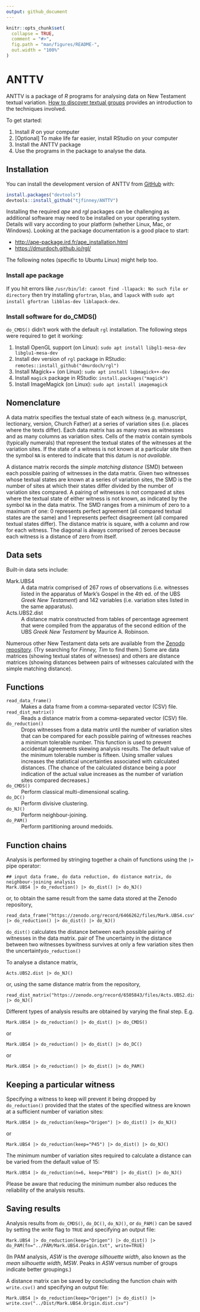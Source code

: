 ```yaml
---
output: github_document
---
```


<!-- README.md is generated from README.Rmd. Please edit that file -->

```r
knitr::opts_chunk$set(
  collapse = TRUE,
  comment = "#>",
  fig.path = "man/figures/README-",
  out.width = "100%"
)
```

# ANTTV

<!-- badges: start -->
<!-- badges: end -->

ANTTV is a package of *R* programs for analysing data on New Testament textual variation. [How to discover textual groups](https://www.tfinney.net/Groups/index.xhtml) provides an introduction to the techniques involved.

To get started:

1. Install *R* on your computer
2. [Optional] To make life far easier, install RStudio on your computer
3. Install the ANTTV package
4. Use the programs in the package to analyse the data.

## Installation

You can install the development version of ANTTV from [GitHub](https://github.com/) with:

``` r
install.packages("devtools")
devtools::install_github("tjfinney/ANTTV")
```

Installing the required *ape* and *rgl* packages can be challenging as additional software may need to be installed on your operating system. Details will vary according to your platform (whether Linux, Mac, or Windows). Looking at the package documentation is a good place to start:

* <http://ape-package.ird.fr/ape_installation.html>
* <https://dmurdoch.github.io/rgl/>

The following notes (specific to Ubuntu Linux) might help too. 

### Install ape package

If you hit errors like `/usr/bin/ld: cannot find -llapack: No such file or directory` then try installing `gfortran`, `blas`, and `lapack` with `sudo apt install gfortran libblas-dev liblapack-dev`.

### Install software for do_CMDS()

`do_CMDS()` didn't work with the default `rgl` installation. The following steps were required to get it working:

1. Install OpenGL support (on Linux): `sudo apt install libgl1-mesa-dev libglu1-mesa-dev`
2. Install dev version of `rgl` package in RStudio: `remotes::install_github("dmurdoch/rgl")`
3. Install Magick++ (on Linux): `sudo apt install libmagick++-dev`
4. Install `magick` package in RStudio: `install.packages("magick")`
5. Install ImageMagick (on Linux): `sudo apt install imagemagick`

## Nomenclature

A data matrix specifies the textual state of each witness (e.g. manuscript, lectionary, version, Church Father) at a series of variation sites (i.e. places where the texts differ). Each data matrix has as many rows as witnesses and as many columns as variation sites. Cells of the matrix contain symbols (typically numerals) that represent the textual states of the witnesses at the variation sites. If the state of a witness is not known at a particular site then the symbol `NA` is entered to indicate that this datum is *not available*.

A distance matrix records the *simple matching distance* (SMD) between each possible pairing of witnesses in the data matrix. Given two witnesses whose textual states are known at a series of variation sites, the SMD is the number of sites at which their states differ divided by the number of variation sites compared. A pairing of witnesses is not compared at sites where the textual state of either witness is not known, as indicated by the symbol `NA` in the data matrix. The SMD ranges from a minimum of zero to a maximum of one: 0 represents perfect agreement (all compared textual states are the same) and 1 represents perfect disagreement (all compared textual states differ). The distance matrix is square, with a column and row for each witness. The diagonal is always comprised of zeroes because each witness is a distance of zero from itself.

## Data sets

Built-in data sets include:

Mark.UBS4
: A data matrix comprised of 267 rows of observations (i.e. witnesses listed in the apparatus of Mark's Gospel in the 4th ed. of the UBS *Greek New Testament*) and 142 variables (i.e. variation sites listed in the same apparatus).

Acts.UBS2.dist
: A distance matrix constructed from tables of percentage agreement that were compiled from the apparatus of the second edition of the UBS *Greek New Testament* by Maurice A. Robinson. 

Numerous other New Testament data sets are available from the [Zenodo repository](https://zenodo.org/). (Try searching for *Finney, Tim* to find them.) Some are data matrices (showing textual states of witnesses) and others are distance matrices (showing distances between pairs of witnesses calculated with the simple matching distance).

## Functions

`read_data_frame()`
: Makes a data frame from a comma-separated vector (CSV) file.

`read_dist_matrix()`
: Reads a distance matrix from a comma-separated vector (CSV) file.

`do_reduction()`
: Drops witnesses from a data matrix until the number of variation sites that can be compared for each possible pairing of witnesses reaches a minimum tolerable number. This function is used to prevent accidental agreements skewing analysis results. The default value of the minimum tolerable number is fifteen. Using smaller values increases the statistical uncertainties associated with calculated distances. (The chance of the calculated distance being a poor indication of the actual value increases as the number of variation sites compared decreases.) 

`do_CMDS()`
: Perform classical multi-dimensional scaling.

`do_DC()`
: Perform divisive clustering.

`do_NJ()`
: Perform neighbour-joining.

`do_PAM()`
: Perform partitioning around medoids.

## Function chains

Analysis is performed by stringing together a chain of functions using the `|>` pipe operator:

```
## input data frame, do data reduction, do distance matrix, do neighbour-joining analysis
Mark.UBS4 |> do_reduction() |> do_dist() |> do_NJ()
```

or, to obtain the same result from the same data stored at the Zenodo repository, 

```
read_data_frame("https://zenodo.org/record/6466262/files/Mark.UBS4.csv") |> do_reduction() |> do_dist() |> do_NJ()
```

`do_dist()` calculates the distance between each possible pairing of witnesses in the data matrix. pair of The uncertainty in the distance between two witnesses bywitness survives at only a few variation sites then the uncertainty`do_reduction()` 

To analyse a distance matrix,

```
Acts.UBS2.dist |> do_NJ()
```

or, using the same distance matrix from the repository,

```
read_dist_matrix("https://zenodo.org/record/6505843/files/Acts.UBS2.dist.csv") |> do_NJ()
```

Different types of analysis results are obtained by varying the final step. E.g.

```
Mark.UBS4 |> do_reduction() |> do_dist() |> do_CMDS()
```

or

```
Mark.UBS4 |> do_reduction() |> do_dist() |> do_DC()
```

or

```
Mark.UBS4 |> do_reduction() |> do_dist() |> do_PAM()
```

## Keeping a particular witness

Specifying a witness to keep will prevent it being dropped by `do_reduction()` provided that the states of the specified witness are known at a sufficient number of variation sites:

```
Mark.UBS4 |> do_reduction(keep="Origen") |> do_dist() |> do_NJ()
```

or

```
Mark.UBS4 |> do_reduction(keep="P45") |> do_dist() |> do_NJ()
```

The minimum number of variation sites required to calculate a distance can be varied from the default value of 15:

```
Mark.UBS4 |> do_reduction(n=6, keep="P88") |> do_dist() |> do_NJ()
```

Please be aware that reducing the minimum number also reduces the reliability of the analysis results.

## Saving results

Analysis results from `do_CMDS()`, `do_DC()`, `do_NJ()`, or `do_PAM()` can be saved by setting the *write* flag to `TRUE` and specifying an output file:

```
Mark.UBS4 |> do_reduction(keep="Origen") |> do_dist() |> do_PAM(fn="../PAM/Mark.UBS4.Origin.txt", write=TRUE)
```

(In PAM analysis, *ASW* is the *average silhouette width*, also known as the *mean silhouette width*, *MSW*. Peaks in *ASW* versus number of groups indicate better groupings.)

A distance matrix can be saved by concluding the function chain with `write.csv()` and specifying an output file:

```
Mark.UBS4 |> do_reduction(keep="Origen") |> do_dist() |> write.csv("../Dist/Mark.UBS4.Origin.dist.csv")
```
